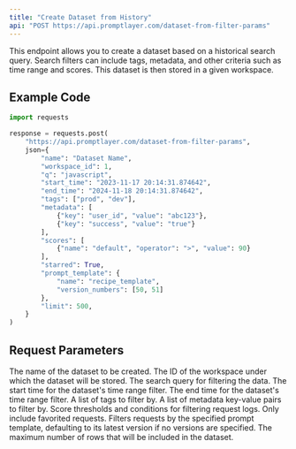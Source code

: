 ```yaml
---
title: "Create Dataset from History"
api: "POST https://api.promptlayer.com/dataset-from-filter-params"
---
```


This endpoint allows you to create a dataset based on a historical search query. Search filters can include tags, metadata, and other criteria such as time range and scores. This dataset is then stored in a given workspace.

## Example Code
```python
import requests

response = requests.post(
    "https://api.promptlayer.com/dataset-from-filter-params",
    json={
        "name": "Dataset Name",
        "workspace_id": 1,
        "q": "javascript",
        "start_time": "2023-11-17 20:14:31.874642",
        "end_time": "2024-11-18 20:14:31.874642",
        "tags": ["prod", "dev"],
        "metadata": [
            {"key": "user_id", "value": "abc123"},
            {"key": "success", "value": "true"}
        ],
        "scores": [
            {"name": "default", "operator": ">", "value": 90}
        ],
        "starred": True,
        "prompt_template": {
            "name": "recipe_template",
            "version_numbers": [50, 51]
        },
        "limit": 500,
    }
)
```

## Request Parameters

<ParamField body="name" type="string" required="true">
    The name of the dataset to be created.
</ParamField>

<ParamField body="workspace_id" type="integer" required="true">
    The ID of the workspace under which the dataset will be stored.
</ParamField>

<ParamField body="q" type="string">
    The search query for filtering the data.
</ParamField>

<ParamField body="start_time" type="string">
    The start time for the dataset's time range filter.
</ParamField>

<ParamField body="end_time" type="string">
    The end time for the dataset's time range filter.
</ParamField>

<ParamField body="tags" type="array">
    A list of tags to filter by.
</ParamField>

<ParamField body="metadata" type="array">
    A list of metadata key-value pairs to filter by.
</ParamField>

<ParamField body="scores" type="array">
    Score thresholds and conditions for filtering request logs.
</ParamField>

<ParamField body="starred" type="boolean">
    Only include favorited requests.
</ParamField>

<ParamField body="prompt_template" type="object">
    Filters requests by the specified prompt template, defaulting to its latest version if no versions are specified.
</ParamField>

<ParamField body="limit" type="integer">
    The maximum number of rows that will be included in the dataset.
</ParamField>
